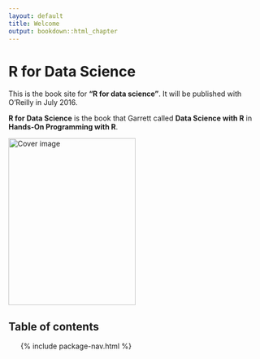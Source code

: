 ```yaml
---
layout: default
title: Welcome
output: bookdown::html_chapter
---
```


# R for Data Science

This is the book site for __"R for data science"__. It will be published with O'Reilly in July 2016. 

__R for Data Science__ is the book that Garrett called __Data Science with R__ in
__Hands-On Programming with R__.

<img src="cover.png" width="250" height="328" alt="Cover image" />

## Table of contents

<ul class="toc">
  {% include package-nav.html %}
</ul>

